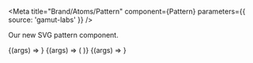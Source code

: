 
<Meta
  title="Brand/Atoms/Pattern"
  component={Pattern}
  parameters={{ source: 'gamut-labs' }}
/>

Our new SVG pattern component.

<Canvas withSource="open">
  <Story name="Pattern Loose">
    {(args) => <Pattern width={200} height={200} name="diagonalStripesLoose" />}
  </Story>
  <Story name="Pattern Regular">
    {(args) => (
      <Pattern width={200} height={200} name="diagonalStripesRegular" />
    )}
  </Story>
  <Story name="Pattern Dense">
    {(args) => <Pattern width={200} height={200} name="diagonalStripesDense" />}
  </Story>
</Canvas>

<Props story="Pattern" of={Pattern} />
